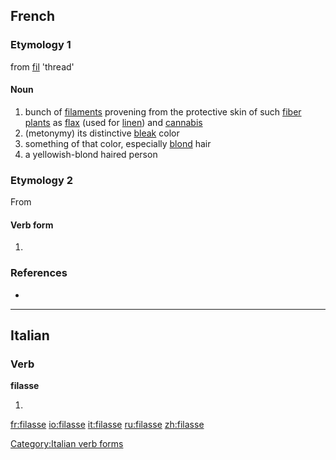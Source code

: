 ==French==

===Etymology 1===
from [[fil]] 'thread'

====Noun====
{{fr-noun|f}}

# bunch of [[filament]]s provening from the protective skin of such [[fiber plant]]s as [[flax]] (used for [[linen]]) and [[cannabis]]
# (metonymy) its distinctive [[bleak]] color
# something of that color, especially [[blond]] hair
# a yellowish-blond haired person

===Etymology 2===
From {{l|fr|filer}}

{{cleanup|fr}}

====Verb form====
{{fr-verb-form}}

# {{conjugation of|filer||1|s|imperf|sub|lang=fr}}

===References===
* {{R:NPLarousse}}

----

==Italian==

===Verb===
'''filasse'''

# {{form of|[[third-person|Third-person]] [[singular]] [[imperfect subjunctive]]|filare|lang=Italian}}

[[Category:Italian verb forms]]

[[fr:filasse]]
[[io:filasse]]
[[it:filasse]]
[[ru:filasse]]
[[zh:filasse]]